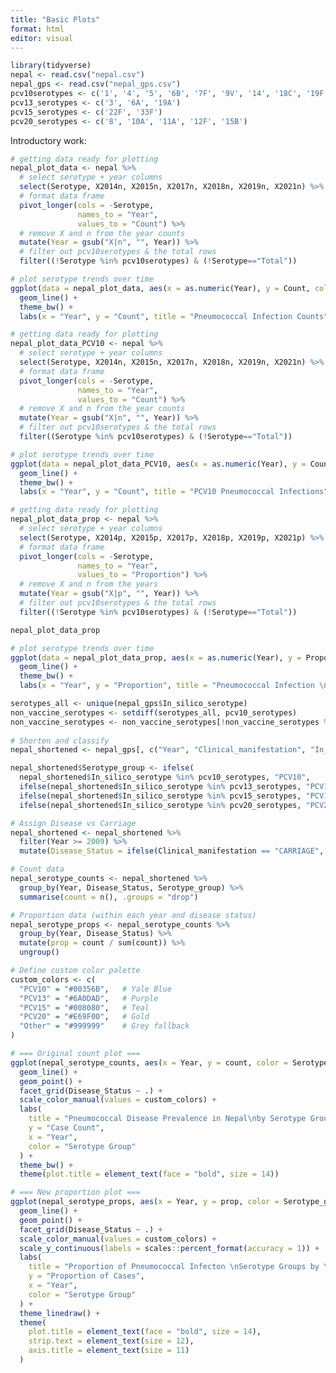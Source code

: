 ```yaml
---
title: "Basic Plots"
format: html
editor: visual
---
```


```r
library(tidyverse)
nepal <- read.csv("nepal.csv")
nepal_gps <- read.csv("nepal_gps.csv")
pcv10serotypes <- c('1', '4', '5', '6B', '7F', '9V', '14', '18C', '19F', '23F') 
pcv13_serotypes <- c('3', '6A', '19A')
pcv15_serotypes <- c('22F', '33F')
pcv20_serotypes <- c('8', '10A', '11A', '12F', '15B')
```

Introductory work:

```r
# getting data ready for plotting
nepal_plot_data <- nepal %>%
  # select serotype + year columns
  select(Serotype, X2014n, X2015n, X2017n, X2018n, X2019n, X2021n) %>%
  # format data frame
  pivot_longer(cols = -Serotype,
               names_to = "Year",
               values_to = "Count") %>%
  # remove X and n from the year counts
  mutate(Year = gsub("X|n", "", Year)) %>%
  # filter out pcv10serotypes & the total rows
  filter((!Serotype %in% pcv10serotypes) & (!Serotype=="Total"))

# plot serotype trends over time
ggplot(data = nepal_plot_data, aes(x = as.numeric(Year), y = Count, color = Serotype)) +
  geom_line() +
  theme_bw() +
  labs(x = "Year", y = "Count", title = "Pneumococcal Infection Counts")
```

```r
# getting data ready for plotting
nepal_plot_data_PCV10 <- nepal %>%
  # select serotype + year columns
  select(Serotype, X2014n, X2015n, X2017n, X2018n, X2019n, X2021n) %>%
  # format data frame
  pivot_longer(cols = -Serotype,
               names_to = "Year",
               values_to = "Count") %>%
  # remove X and n from the year counts
  mutate(Year = gsub("X|n", "", Year)) %>%
  # filter out pcv10serotypes & the total rows
  filter((Serotype %in% pcv10serotypes) & (!Serotype=="Total"))

# plot serotype trends over time
ggplot(data = nepal_plot_data_PCV10, aes(x = as.numeric(Year), y = Count, color = Serotype)) +
  geom_line() +
  theme_bw() +
  labs(x = "Year", y = "Count", title = "PCV10 Pneumococcal Infections")
```

```r
# getting data ready for plotting
nepal_plot_data_prop <- nepal %>%
  # select serotype + year columns
  select(Serotype, X2014p, X2015p, X2017p, X2018p, X2019p, X2021p) %>%
  # format data frame
  pivot_longer(cols = -Serotype,
               names_to = "Year",
               values_to = "Proportion") %>%
  # remove X and n from the years
  mutate(Year = gsub("X|p", "", Year)) %>%
  # filter out pcv10serotypes & the total rows
  filter((!Serotype %in% pcv10serotypes) & (!Serotype=="Total"))

nepal_plot_data_prop

# plot serotype trends over time
ggplot(data = nepal_plot_data_prop, aes(x = as.numeric(Year), y = Proportion, color = Serotype)) +
  geom_line() +
  theme_bw() +
  labs(x = "Year", y = "Proportion", title = "Pneumococcal Infection \nProportions by Serotype Over Time")

```

```r
serotypes_all <- unique(nepal_gps$In_silico_serotype)
non_vaccine_serotypes <- setdiff(serotypes_all, pcv10_serotypes)
non_vaccine_serotypes <- non_vaccine_serotypes[!non_vaccine_serotypes %in% c("ALTERNATIVE_ALIB_NT","COVERAGE TOO LOW", "SWISS_NT", "UNTYPABLE")]
                                                 
# Shorten and classify
nepal_shortened <- nepal_gps[, c("Year", "Clinical_manifestation", "In_silico_serotype")]

nepal_shortened$Serotype_group <- ifelse(
  nepal_shortened$In_silico_serotype %in% pcv10_serotypes, "PCV10",
  ifelse(nepal_shortened$In_silico_serotype %in% pcv13_serotypes, "PCV13",
  ifelse(nepal_shortened$In_silico_serotype %in% pcv15_serotypes, "PCV15",
  ifelse(nepal_shortened$In_silico_serotype %in% pcv20_serotypes, "PCV20", "Other"))))

# Assign Disease vs Carriage
nepal_shortened <- nepal_shortened %>%
  filter(Year >= 2009) %>%
  mutate(Disease_Status = ifelse(Clinical_manifestation == "CARRIAGE", "Carriage", "Disease"))

# Count data
nepal_serotype_counts <- nepal_shortened %>%
  group_by(Year, Disease_Status, Serotype_group) %>%
  summarise(count = n(), .groups = "drop")

# Proportion data (within each year and disease status)
nepal_serotype_props <- nepal_serotype_counts %>%
  group_by(Year, Disease_Status) %>%
  mutate(prop = count / sum(count)) %>%
  ungroup()

# Define custom color palette
custom_colors <- c(
  "PCV10" = "#00356B",   # Yale Blue
  "PCV13" = "#6A0DAD",   # Purple
  "PCV15" = "#008080",   # Teal
  "PCV20" = "#E69F00",   # Gold
  "Other" = "#999999"    # Grey fallback
)

# === Original count plot ===
ggplot(nepal_serotype_counts, aes(x = Year, y = count, color = Serotype_group)) +
  geom_line() +
  geom_point() +
  facet_grid(Disease_Status ~ .) +
  scale_color_manual(values = custom_colors) +
  labs(
    title = "Pneumococcal Disease Prevalence in Nepal\nby Serotype Group Over Time",
    y = "Case Count",
    x = "Year",
    color = "Serotype Group"
  ) +
  theme_bw() +
  theme(plot.title = element_text(face = "bold", size = 14))

# === New proportion plot ===
ggplot(nepal_serotype_props, aes(x = Year, y = prop, color = Serotype_group)) +
  geom_line() +
  geom_point() +
  facet_grid(Disease_Status ~ .) +
  scale_color_manual(values = custom_colors) +
  scale_y_continuous(labels = scales::percent_format(accuracy = 1)) +
  labs(
    title = "Proportion of Pneumococcal Infecton \nSerotype Groups by Year in Nepal",
    y = "Proportion of Cases",
    x = "Year",
    color = "Serotype Group"
  ) +
  theme_linedraw() +
  theme(
    plot.title = element_text(face = "bold", size = 14),
    strip.text = element_text(size = 12),
    axis.title = element_text(size = 11)
  )
```
